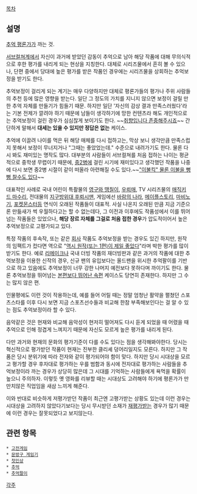 [[목차]]
== 설명 ==
[[Nostalgia Critic|추억 평론가]]가 까는 것.

[[서브컬쳐]]계에서 자신이 과거에 받았던 감동이 추억으로 남아 해당 작품에 대해 무의식적으로 후한 평가를 내리게 되는 현상을 지칭한다. 대체로 시리즈물에서 흔히 볼 수 있으나, 단편 중에서 당대에 높은 평가를 받은 작품인 경우에는 시리즈물을 상회하는 추억보정을 받기도 한다.

추억보정이 걸리게 되는 계기는 매우 다양하지만 대체로 평론가들의 평가나 주위 사람들의 추천 등에 많은 영향을 받는다. 일단 그 정도의 가치를 지니지 않으면 보정이 걸릴 만한 추억 자체를 만들기가 힘들기 때문. 하지만 일단 '자신의 감상 결과 만족스러웠다'라는 기본 전제가 깔려야 하기 때문에 남들이 생각하기에 망한 컨텐츠라 해도 개인적으로는 추억보정이 걸린 경우가 심심찮게 보이기도 한다. ~~[[취향입니다 존중해주시죠]]~~ 간단하게 말해서 '''대세는 있을 수 있지만 정답은 없는''' 케이스.

추억에 이끌려 나이를 먹은 뒤 해당 매체를 다시 접하고는, 막상 보니 생각만큼 만족스럽지 못해서 보정이 무너지거나 "그때는 좋았었는데." 수준으로 내려가기도 한다. 물론 다시 봐도 재미있는 명작도 많다. 대부분의 사람들이 서브컬쳐를 처음 접하는 나이는 평균적으로 중학생 무렵이기 때문에, [[중2병]]에 걸린 시기에 재미있다고 생각했던 작품을 나중에 다시 보면 중2병 시절이 같이 떠올라 아련해질 수도 있다.~~[["이불킥" 물론 이불을 뻥뻥 찰수도 있다]]~~

대표적인 사례로 국내 어린이 특촬물의 [[영구와 땡칠이]], [[우뢰매]], TV 시리즈물의 [[매직키드 마수리]], 전대물의 [[지구방위대 후뢰시맨]], 게임에선 [[바람의 나라]], [[메이플스토리]], [[마비노기]], [[포켓몬스터]]등 연식이 오래된 작품들이 대표적. 사실 나온지 오래된 만큼 지금 기준으론 만듦새가 썩 우월하다고는 할 수 없는데다, 그 이전과 이후에도 작품성에서 이를 뛰어넘는 작품들은 있었으나, '''해당 장르 자체를 그걸로 처음 접한 경우'''가 압도적이어서 높은 추억보정으로 고평가되고 있다.

특정 작품의 후속작, 또는 같은 [[회사]] 작품도 추억보정을 받는 경우도 있긴 하지만, 원작의 임팩트가 컸다면 역으로 "[[무인#s-6|역시 원작(또는 1편)이 제일 좋았다]]"라며 박한 평가를 많이 받기도 한다. 예로 [[리메이크]]나 국내 더빙 작품의 재더빙판과 같은 과거의 작품에 대한 추억보정을 이용한 신작의 경우, 신규 팬의 유입보다는 올드팬을 위시한 추억팔이를 기반으로 하고 있음에도 추억보정이 너무 강한 나머지 예전보다 못하다며 까이기도 한다. 물론 추억보정을 뛰어넘는 [[본편보다 뛰어난 속편]] 케이스도 당연히 존재한다. 하지만 그 수는 많지 않은 편.

인물평에도 이런 것이 작용하는데, 예를 들어 어릴 때는 정말 엄청난 활약을 펼쳤던 스포츠스타를 이후 다시 보면 지금 스포츠선수들과 비교해 한참 부족해보인다는 걸 알 수 있는 점도 추억보정이라 할 수 있다.

음악같은 것은 현재와 비교해 음악성이 현저히 떨어져도 다시 듣게 되었을 때 어렸을 때 추억으로 인해 정겹게 느껴지기 때문에 자신도 모르게 높은 평가를 내리게 된다.

다만 과거와 현재의 문화의 평가기준이 다를 수도 있다는 점을 생각해봐야한다. 당시는 혁신적으로 평가받던 작품이 현재는 진부한 클리셰 덩어리일지도 모른다. 하지만 그 작품은 당시 분위기에 따라 전자와 같이 평가되어야 함이 맞다. 하지만 당시 시대상을 모르고 평가할 경우 후자대로 평가하는 우를 범함과 동시에 전자대로 평가하는 사람들을 추억보정이라 까는 경우가 상당히 많은데 그 시대를 기억하는 사람들에게 욕먹을 확률이 높으니 주의하자. 이렇듯 옛 영화를 리뷰할 때는 시대상도 고려해야 하기에 평론가가 만만치않은 직업임을 새삼 느끼게 해준다.

이와 반대로 비슷하게 저평가받던 작품이 최근엔 고평가받는 상황도 있는데 이런 경우는 시대상을 고려하지 않았다기보다는 당시 무시받던 소재가 [[재평가]]받는 경우가 많기 때문에 이런 경우는 잘못되었다고 보지않는다.

== 관련 항목 ==
 * [[고전게임]]
 * [[문방구 게임기]]
 * [[첫인상]]
 * [[추억]]
 * [[추억팔이]]

[[각주]]
